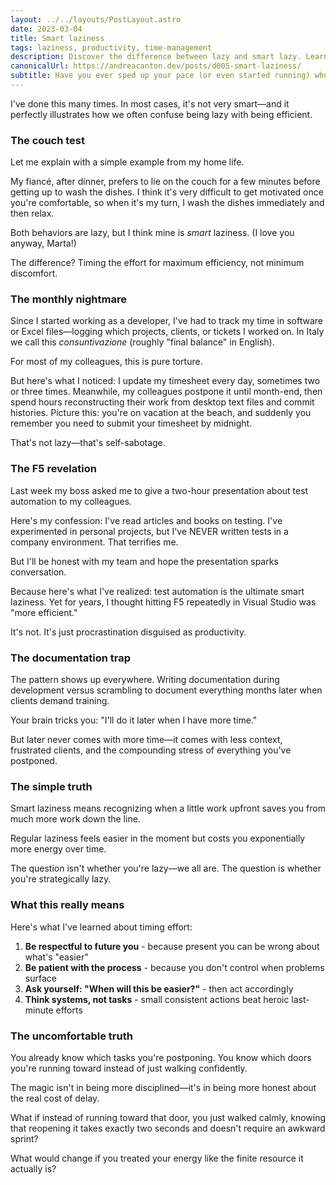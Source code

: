 ```yaml
---
layout: ../../layouts/PostLayout.astro
date: 2023-03-04
title: Smart laziness
tags: laziness, productivity, time-management
description: Discover the difference between lazy and smart lazy. Learn why doing small tasks now saves massive effort later, from time tracking to test automation. Stop procrastinating disguised as productivity and start being strategic.
canonicalUrl: https://andreacanton.dev/posts/d005-smart-laziness/
subtitle: Have you ever sped up your pace (or even started running) when you see someone passing through a door you'll use next? Even when they're holding it open for you, you rush because you think "I don't want to reopen the door."
---
```


I've done this many times. In most cases, it's not very smart—and it perfectly illustrates how we often confuse being lazy with being efficient.

### The couch test

Let me explain with a simple example from my home life.

My fiancé, after dinner, prefers to lie on the couch for a few minutes before getting up to wash the dishes. I think it's very difficult to get motivated once you're comfortable, so when it's my turn, I wash the dishes immediately and then relax.

Both behaviors are lazy, but I think mine is _smart_ laziness. (I love you anyway, Marta!)

The difference? Timing the effort for maximum efficiency, not minimum discomfort.

### The monthly nightmare

Since I started working as a developer, I've had to track my time in software or Excel files—logging which projects, clients, or tickets I worked on. In Italy we call this _consuntivazione_ (roughly "final balance" in English).

For most of my colleagues, this is pure torture.

But here's what I noticed: I update my timesheet every day, sometimes two or three times. Meanwhile, my colleagues postpone it until month-end, then spend hours reconstructing their work from desktop text files and commit histories. Picture this: you're on vacation at the beach, and suddenly you remember you need to submit your timesheet by midnight.

That's not lazy—that's self-sabotage.

### The F5 revelation

Last week my boss asked me to give a two-hour presentation about test automation to my colleagues.

Here's my confession: I've read articles and books on testing. I've experimented in personal projects, but I've NEVER written tests in a company environment. That terrifies me.

But I'll be honest with my team and hope the presentation sparks conversation.

Because here's what I've realized: test automation is the ultimate smart laziness. Yet for years, I thought hitting F5 repeatedly in Visual Studio was "more efficient."

It's not. It's just procrastination disguised as productivity.

### The documentation trap

The pattern shows up everywhere. Writing documentation during development versus scrambling to document everything months later when clients demand training.

Your brain tricks you: "I'll do it later when I have more time."

But later never comes with more time—it comes with less context, frustrated clients, and the compounding stress of everything you've postponed.

### The simple truth

Smart laziness means recognizing when a little work upfront saves you from much more work down the line.

Regular laziness feels easier in the moment but costs you exponentially more energy over time.

The question isn't whether you're lazy—we all are. The question is whether you're strategically lazy.

### What this really means

Here's what I've learned about timing effort:

1. **Be respectful to future you** - because present you can be wrong about what's "easier"
2. **Be patient with the process** - because you don't control when problems surface
3. **Ask yourself: "When will this be easier?"** - then act accordingly
4. **Think systems, not tasks** - small consistent actions beat heroic last-minute efforts

### The uncomfortable truth

You already know which tasks you're postponing. You know which doors you're running toward instead of just walking confidently.

The magic isn't in being more disciplined—it's in being more honest about the real cost of delay.

What if instead of running toward that door, you just walked calmly, knowing that reopening it takes exactly two seconds and doesn't require an awkward sprint?

What would change if you treated your energy like the finite resource it actually is?